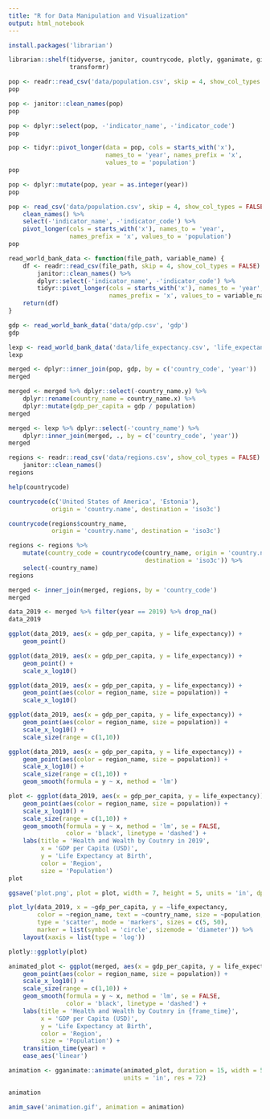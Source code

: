 ```yaml
---
title: "R for Data Manipulation and Visualization"
output: html_notebook
---
```


```r
install.packages('librarian')
```

```r
librarian::shelf(tidyverse, janitor, countrycode, plotly, gganimate, gifski,
                 transformr)
```

```r
pop <- readr::read_csv('data/population.csv', skip = 4, show_col_types = FALSE)
pop
```

```r
pop <- janitor::clean_names(pop)
pop
```

```r
pop <- dplyr::select(pop, -'indicator_name', -'indicator_code')
pop
```

```r
pop <- tidyr::pivot_longer(data = pop, cols = starts_with('x'),
                           names_to = 'year', names_prefix = 'x',
                           values_to = 'population')
pop
```

```r
pop <- dplyr::mutate(pop, year = as.integer(year))
pop
```

```r
pop <- read_csv('data/population.csv', skip = 4, show_col_types = FALSE) %>%
    clean_names() %>%
    select(-'indicator_name', -'indicator_code') %>%
    pivot_longer(cols = starts_with('x'), names_to = 'year',
                 names_prefix = 'x', values_to = 'population')
pop
```

```r
read_world_bank_data <- function(file_path, variable_name) {
    df <- readr::read_csv(file_path, skip = 4, show_col_types = FALSE) %>%
        janitor::clean_names() %>%
        dplyr::select(-'indicator_name', -'indicator_code') %>%
        tidyr::pivot_longer(cols = starts_with('x'), names_to = 'year',
                            names_prefix = 'x', values_to = variable_name)
    return(df)
}
```

```r
gdp <- read_world_bank_data('data/gdp.csv', 'gdp')
gdp
```

```r
lexp <- read_world_bank_data('data/life_expectancy.csv', 'life_expectancy')
lexp
```

```r
merged <- dplyr::inner_join(pop, gdp, by = c('country_code', 'year'))
merged
```

```r
merged <- merged %>% dplyr::select(-country_name.y) %>%
    dplyr::rename(country_name = country_name.x) %>%
    dplyr::mutate(gdp_per_capita = gdp / population)
merged
```

```r
merged <- lexp %>% dplyr::select(-'country_name') %>%
    dplyr::inner_join(merged, ., by = c('country_code', 'year'))
merged
```

```r
regions <- readr::read_csv('data/regions.csv', show_col_types = FALSE) %>%
    janitor::clean_names()
regions
```

```r
help(countrycode)
```

```r
countrycode(c('United States of America', 'Estonia'),
            origin = 'country.name', destination = 'iso3c')
```

```r
countrycode(regions$country_name,
            origin = 'country.name', destination = 'iso3c')
```

```r
regions <- regions %>%
    mutate(country_code = countrycode(country_name, origin = 'country.name',
                                      destination = 'iso3c')) %>%
    select(-country_name)
regions
```

```r
merged <- inner_join(merged, regions, by = 'country_code')
merged
```

```r
data_2019 <- merged %>% filter(year == 2019) %>% drop_na()
data_2019
```

```r
ggplot(data_2019, aes(x = gdp_per_capita, y = life_expectancy)) +
    geom_point()
```

```r
ggplot(data_2019, aes(x = gdp_per_capita, y = life_expectancy)) +
    geom_point() +
    scale_x_log10()
```

```r
ggplot(data_2019, aes(x = gdp_per_capita, y = life_expectancy)) +
    geom_point(aes(color = region_name, size = population)) +
    scale_x_log10()
```

```r
ggplot(data_2019, aes(x = gdp_per_capita, y = life_expectancy)) +
    geom_point(aes(color = region_name, size = population)) +
    scale_x_log10() +
    scale_size(range = c(1,10))
```

```r
ggplot(data_2019, aes(x = gdp_per_capita, y = life_expectancy)) +
    geom_point(aes(color = region_name, size = population)) +
    scale_x_log10() +
    scale_size(range = c(1,10)) +
    geom_smooth(formula = y ~ x, method = 'lm')
```

```r
plot <- ggplot(data_2019, aes(x = gdp_per_capita, y = life_expectancy)) +
    geom_point(aes(color = region_name, size = population)) +
    scale_x_log10() +
    scale_size(range = c(1,10)) +
    geom_smooth(formula = y ~ x, method = 'lm', se = FALSE,
                color = 'black', linetype = 'dashed') +
    labs(title = 'Health and Wealth by Coutnry in 2019',
         x = 'GDP per Capita (USD)',
         y = 'Life Expectancy at Birth',
         color = 'Region',
         size = 'Population')
plot
```

```r
ggsave('plot.png', plot = plot, width = 7, height = 5, units = 'in', dpi = 300)
```

```r
plot_ly(data_2019, x = ~gdp_per_capita, y = ~life_expectancy,
        color = ~region_name, text = ~country_name, size = ~population,
        type = 'scatter', mode = 'markers', sizes = c(5, 50),
        marker = list(symbol = 'circle', sizemode = 'diameter')) %>%
    layout(xaxis = list(type = 'log'))
```

```r
plotly::ggplotly(plot)
```

```r
animated_plot <- ggplot(merged, aes(x = gdp_per_capita, y = life_expectancy)) +
    geom_point(aes(color = region_name, size = population)) +
    scale_x_log10() +
    scale_size(range = c(1,10)) +
    geom_smooth(formula = y ~ x, method = 'lm', se = FALSE,
                color = 'black', linetype = 'dashed') +
    labs(title = 'Health and Wealth by Coutnry in {frame_time}',
         x = 'GDP per Capita (USD)',
         y = 'Life Expectancy at Birth',
         color = 'Region',
         size = 'Population') +
    transition_time(year) +
    ease_aes('linear')

animation <- gganimate::animate(animated_plot, duration = 15, width = 5, height = 5,
                                units = 'in', res = 72)

animation
```

```r
anim_save('animation.gif', animation = animation)
```
